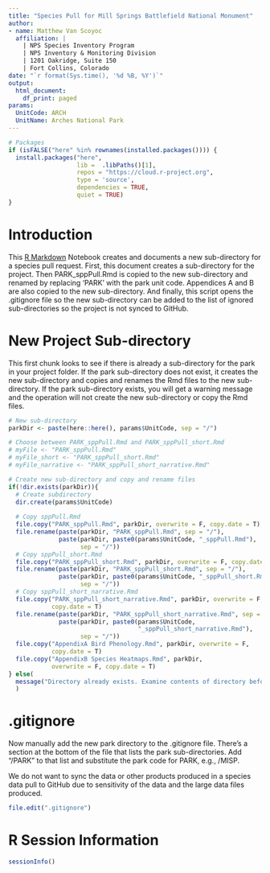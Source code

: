 ```yaml
---
title: "Species Pull for Mill Springs Battlefield National Monument"
author:
- name: Matthew Van Scoyoc
  affiliation: |
    | NPS Species Inventory Program
    | NPS Inventory & Monitoring Division
    | 1201 Oakridge, Suite 150
    | Fort Collins, Colorado
date: "`r format(Sys.time(), '%d %B, %Y')`"
output:
  html_document:
    df_print: paged
params:
  UnitCode: ARCH
  UnitName: Arches National Park
---
```


```r
# Packages
if (isFALSE("here" %in% rownames(installed.packages()))) {
  install.packages("here", 
                   lib =  .libPaths()[1], 
                   repos = "https://cloud.r-project.org",
                   type = 'source', 
                   dependencies = TRUE, 
                   quiet = TRUE)
}
```

# Introduction

This [R Markdown](http://rmarkdown.rstudio.com) Notebook creates and documents a new sub-directory for a species pull request.
First, this document creates a sub-directory for the project. 
Then PARK_sppPull.Rmd is copied to the new sub-directory and renamed by replacing 'PARK' with the park unit code.
Appendices A and B are also copied to the new sub-directory. 
And finally, this script opens the .gitignore file so the new sub-directory can be added to the list of ignored sub-directories so the project is not synced to GitHub.

# New Project Sub-directory

This first chunk looks to see if there is already a sub-directory for the park in your project folder. 
If the park sub-directory does not exist, it creates the new sub-directory and copies and renames the Rmd files to the new sub-directory.
If the park sub-directory exists, you will get a warning message and the operation will not create the new sub-directory or copy the Rmd files.

```r
# New sub-directory
parkDir <- paste(here::here(), params$UnitCode, sep = "/")

# Choose between PARK_sppPull.Rmd and PARK_sppPull_short.Rmd
# myFile <- "PARK_sppPull.Rmd" 
# myFile_short <- "PARK_sppPull_short.Rmd"
# myFile_narrative <- "PARK_sppPull_short_narrative.Rmd"

# Create new sub-directory and copy and rename files
if(!dir.exists(parkDir)){
  # Create subdirectory
  dir.create(params$UnitCode)
  
  # Copy sppPull.Rmd
  file.copy("PARK_sppPull.Rmd", parkDir, overwrite = F, copy.date = T)
  file.rename(paste(parkDir, "PARK_sppPull.Rmd", sep = "/"),
              paste(parkDir, paste0(params$UnitCode, "_sppPull.Rmd"), 
                    sep = "/"))
  # Copy sppPull_short.Rmd
  file.copy("PARK_sppPull_short.Rmd", parkDir, overwrite = F, copy.date = T)
  file.rename(paste(parkDir, "PARK_sppPull_short.Rmd", sep = "/"),
              paste(parkDir, paste0(params$UnitCode, "_sppPull_short.Rmd"), 
                    sep = "/"))
  # Copy sppPull_short_narrative.Rmd
  file.copy("PARK_sppPull_short_narrative.Rmd", parkDir, overwrite = F, 
            copy.date = T)
  file.rename(paste(parkDir, "PARK_sppPull_short_narrative.Rmd", sep = "/"),
              paste(parkDir, paste0(params$UnitCode, 
                                    "_sppPull_short_narrative.Rmd"), 
                    sep = "/"))
  file.copy("AppendixA Bird Phenology.Rmd", parkDir, overwrite = F, 
            copy.date = T)
  file.copy("AppendixB Species Heatmaps.Rmd", parkDir, 
            overwrite = F, copy.date = T)
} else(
  message("Directory already exists. Examine contents of directory before continuing to ensure data are not lost.")
  )
```

# .gitignore

Now manually add the new park directory to the .gitignore file. 
There's a section at the bottom of the file that lists the park sub-directories.
Add "/PARK" to that list and substitute the park code for PARK, e.g., /MISP.

We do not want to sync the data or other products produced in a species data pull to GitHub due to sensitivity of the data and the large data files produced.

```r
file.edit(".gitignore")
```

# R Session Information
```r
sessionInfo()
```
